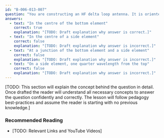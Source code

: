 ```yaml
---
id: "B-006-013-007"
question: "You are constructing an HF delta loop antenna. It is oriented with the bottom element parallel to the ground. Where should you locate the feed point for horizontal polarization?"
answers:
  - text: "In the centre of the bottom element"
    correct: true
    explanation: "[TODO: Draft explanation why answer is correct.]"
  - text: "In the centre of a side element"
    correct: false
    explanation: "[TODO: Draft explanation why answer is incorrect.]"
  - text: "At a junction of the bottom element and a side element"
    correct: false
    explanation: "[TODO: Draft explanation why answer is incorrect.]"
  - text: "On a side element, one quarter wavelength from the top"
    correct: false
    explanation: "[TODO: Draft explanation why answer is incorrect.]"
---
```


[TODO: This section will explain the concept behind the question in detail. Once drafted the reader will understand all necessary concepts to answer the question confidently and correctly. The lesson will follow pedagogy best-practices and assume the reader is starting with no previous knowledge.]

### Recommended Reading

- [TODO: Relevant Links and YouTube Videos]
